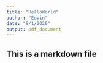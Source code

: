 ```yaml
---
title: "HelloWorld"
author: "Edvin"
date: "9/1/2020"
output: pdf_document
---
```


## This is a markdown file
